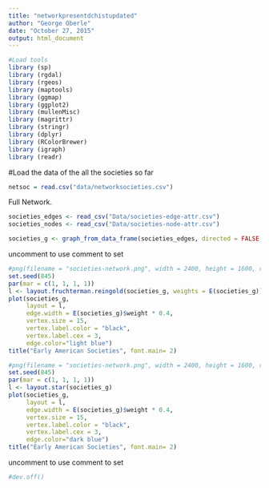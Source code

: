 ```yaml
---
title: "networkpresentdchistupdated"
author: "George Oberle"
date: "October 27, 2015"
output: html_document
---
```


```r
#Load tools
library (sp)
library (rgdal)
library (rgeos)
library (maptools)
library (ggmap)
library (ggplot2)
library (mullenMisc)
library (magrittr)
library (stringr)
library (dplyr)
library (RColorBrewer)
library (igraph)
library (readr)
```


#Load the data of the all the societies so far
```r
netsoc = read.csv("data/networksocieties.csv")
```


Full Network. 
```r
societies_edges <- read_csv("Data/societies-edge-attr.csv")
societies_nodes <- read_csv("Data/societies-node-attr.csv")
```

```r
societies_g <- graph_from_data_frame(societies_edges, directed = FALSE, societies_nodes)
```

uncomment to use comment to set
```r
#png(filename = "societies-network.png", width = 2400, height = 1600, res = 300, pointsize = 10)
set.seed(845)
par(mar = c(1, 1, 1, 1))
l <- layout.fruchterman.reingold(societies_g, weights = E(societies_g))
plot(societies_g, 
     layout = l,
     edge.width = E(societies_g)$weight * 0.4,
     vertex.size = 15,
     vertex.label.color = "black",
     vertex.label.cex = 3,
     edge.color="light blue")
title("Early American Societies", font.main= 2) 

```

```r
#png(filename = "societies-network.png", width = 2400, height = 1600, res = 300, pointsize = 10)
set.seed(845)
par(mar = c(1, 1, 1, 1))
l <- layout.star(societies_g)
plot(societies_g, 
     layout = l,
     edge.width = E(societies_g)$weight * 0.4,
     vertex.size = 15,
     vertex.label.color = "black",
     vertex.label.cex = 3,
     edge.color="dark blue")
title("Early American Societies", font.main= 2) 


```


uncomment to use comment to set
```r
#dev.off()
```

